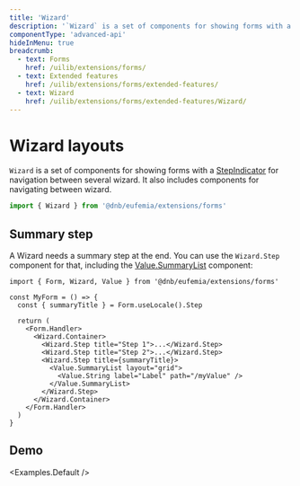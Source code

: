 ```yaml
---
title: 'Wizard'
description: '`Wizard` is a set of components for showing forms with a [StepIndicator](/uilib/components/step-indicator/) for navigation between several wizard. It also includes components for navigating between wizard.'
componentType: 'advanced-api'
hideInMenu: true
breadcrumb:
  - text: Forms
    href: /uilib/extensions/forms/
  - text: Extended features
    href: /uilib/extensions/forms/extended-features/
  - text: Wizard
    href: /uilib/extensions/forms/extended-features/Wizard/
---
```



# Wizard layouts

`Wizard` is a set of components for showing forms with a [StepIndicator](/uilib/components/step-indicator/) for navigation between several wizard. It also includes components for navigating between wizard.

```jsx
import { Wizard } from '@dnb/eufemia/extensions/forms'
```

<ListWizardComponents />

## Summary step

A Wizard needs a summary step at the end. You can use the `Wizard.Step` component for that, including the [Value.SummaryList](/uilib/extensions/forms/extended-features/Value/SummaryList/) component:

```tsx
import { Form, Wizard, Value } from '@dnb/eufemia/extensions/forms'

const MyForm = () => {
  const { summaryTitle } = Form.useLocale().Step

  return (
    <Form.Handler>
      <Wizard.Container>
        <Wizard.Step title="Step 1">...</Wizard.Step>
        <Wizard.Step title="Step 2">...</Wizard.Step>
        <Wizard.Step title={summaryTitle}>
          <Value.SummaryList layout="grid">
            <Value.String label="Label" path="/myValue" />
          </Value.SummaryList>
        </Wizard.Step>
      </Wizard.Container>
    </Form.Handler>
  )
}
```

## Demo

<Examples.Default />
